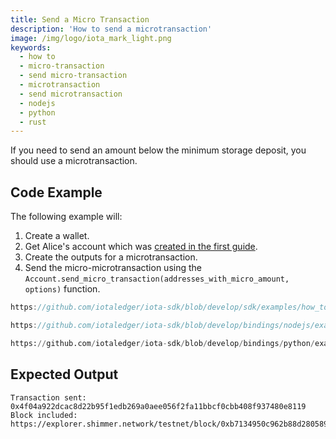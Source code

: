 ```yaml
---
title: Send a Micro Transaction
description: 'How to send a microtransaction'
image: /img/logo/iota_mark_light.png
keywords:
  - how to
  - micro-transaction
  - send micro-transaction
  - microtransaction
  - send microtransaction
  - nodejs
  - python
  - rust
---
```



If you need to send an amount below the minimum storage deposit, you should use a microtransaction.

<TipFaucet />

## Code Example

The following example will:

1. Create a wallet.
2. Get Alice's account which was [created in the first guide](../accounts-and-addresses/create-account.mdx).
3. Create the outputs for a microtransaction.
4. Send the micro-microtransaction using the `Account.send_micro_transaction(addresses_with_micro_amount, options)` function.

<Tabs groupId="language">
<TabItem value="rust" label="Rust">

```rust reference
https://github.com/iotaledger/iota-sdk/blob/develop/sdk/examples/how_tos/advanced_transactions/send_micro_transaction.rs
```

</TabItem>
<TabItem value="node" label="Node.js">

```typescript reference
https://github.com/iotaledger/iota-sdk/blob/develop/bindings/nodejs/examples/how_tos/advanced_transactions/send_micro_transaction.ts
```

</TabItem>
<TabItem value="python" label="Python">

```python reference
https://github.com/iotaledger/iota-sdk/blob/develop/bindings/python/examples/how_tos/advanced_transactions/send_micro_transaction.py
```

</TabItem>
</Tabs>

## Expected Output

```plaintext
Transaction sent: 0x4f04a922dcac8d22b95f1edb269a0aee056f2fa11bbcf0cbb408f937480e8119
Block included: https://explorer.shimmer.network/testnet/block/0xb7134950c962b88d280589e9431dcb70527c4cb72cb640e614c896643180007a
```
